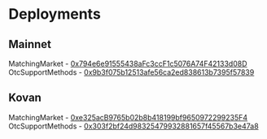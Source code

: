 
<DocsLayout>

# Deployments

## Mainnet

MatchingMarket - [0x794e6e91555438aFc3ccF1c5076A74F42133d08D](https://etherscan.io/address/0x794e6e91555438aFc3ccF1c5076A74F42133d08D)
OtcSupportMethods - [0x9b3f075b12513afe56ca2ed838613b7395f57839](https://etherscan.io/address/0x9b3f075b12513afe56ca2ed838613b7395f57839)

## Kovan

MatchingMarket - [0xe325acB9765b02b8b418199bf9650972299235F4](https://kovan.etherscan.io/address/0xe325acB9765b02b8b418199bf9650972299235F4)
OtcSupportMethods - [0x303f2bf24d98325479932881657f45567b3e47a8](https://etherscan.io/address/0x303f2bf24d98325479932881657f45567b3e47a8)

</DocsLayout>
